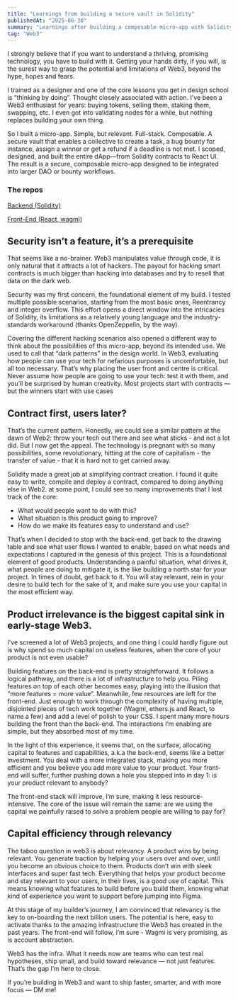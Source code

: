 ```yaml
---
title: "Learnings from building a secure vault in Solidity"
publishedAt: "2025-06-30"
summary: "Learnings after building a composable micro-app with Solidity, React, ethers.js and wagmi"
tag: "Web3"
---
```


I strongly believe that if you want to understand a thriving, promising technology, you have to build with it. Getting your hands dirty, if you will, is the surest way to grasp the potential and limitations of Web3, beyond the hype, hopes and fears.

I trained as a designer and one of the core lessons you get in design school is “thinking by doing”. Thought closely associated with action. 
I’ve been a Web3 enthusiast for years: buying tokens, selling them, staking them, swapping, etc. 
I even got into validating nodes for a while, but nothing replaces building your own thing.

So I built a micro-app. Simple, but relevant. Full-stack. Composable. 
A secure vault that enables a collective to create a task, a bug bounty for instance, assign a winner or get a refund if a deadline is not met.
I scoped, designed, and built the entire dApp—from Solidity contracts to React UI. 
The result is a secure, composable micro-app designed to be integrated into larger DAO or bounty workflows.

### The repos
[Backend (Solidity)](https://github.com/toosolid2003/secure_vault)

[Front-End (React, wagmi)](https://github.com/toosolid2003/secure-vault-frontend)

## Security isn’t a feature, it’s a prerequisite

That seems like a no-brainer. Web3 manipulates value through code, it is only natural that it attracts a lot of hackers. The payout for hacking smart contracts is much bigger than hacking into databases and try to resell that data on the dark web.

Security was my first concern, the foundational element of my build. I tested multiple possible scenarios, starting from the most basic ones, Reentrancy and integer overflow. This effort opens a direct window into the intricacies of Solidity, its limitations as a relatively young language and the industry-standards workaround (thanks OpenZeppelin, by the way).

Covering the different hacking scenarios also opened a different way to think about the possibilities of this micro-app, beyond its intended use. We used to call that “dark patterns” in the design world. In Web3, evaluating how people can use your tech for nefarious purposes is uncomfortable, but all too necessary. That’s why placing the user front and centre is critical. Never assume how people are going to use your tech: test it with them, and you’ll be surprised by human creativity.
Most projects start with contracts — but the winners start with use cases

## Contract first, users later?

That’s the current pattern. Honestly, we could see a similar pattern at the dawn of Web2: throw your tech out there and see what sticks - and not a lot did. But I now get the appeal. The technology is pregnant with so many possibilities, some revolutionary, hitting at the core of capitalism - the transfer of value - that it is hard not to get carried away.

Solidity made a great job at simplifying contract creation. I found it quite easy to write, compile and deploy a contract, compared to doing anything else in Web2. at some point, I could see so many improvements that I lost track of the core:

- What would people want to do with this?
- What situation is this product going to improve?
- How do we make its features easy to understand and use?

That’s when I decided to stop with the back-end, get back to the drawing table and see what user flows I wanted to enable, based on what needs and expectations I captured in the genesis of this project. This is a foundational element of good products. Understanding a painful situation, what drives it, what people are doing to mitigate it, is the like building a north star for your project. In times of doubt, get back to it. You will stay relevant, rein in your desire to build tech for the sake of it, and make sure you use your capital in the most efficient way.

## Product irrelevance is the biggest capital sink in early-stage Web3.

I’ve screened a lot of Web3 projects, and one thing I could hardly figure out is why spend so much 
capital on useless features, when the core of your product is not even usable?

Building features on the back-end is pretty straightforward. It follows a logical pathway, 
and there is a lot of infrastructure to help you. Piling features on top of each other becomes easy, 
playing into the illusion that “more features = more value”. Meanwhile, few resources are left for the front-end. Just enough to work through the complexity of having multiple, disjointed pieces of tech work together (Wagmi, ethers.js and React, to name a few) and add a level of polish to your CSS. I spent many more hours building the front than the back-end. The interactions I’m enabling are simple, but they absorbed most of my time.

In the light of this experience, it seems that, on the surface, allocating capital to features and capabilities, 
a.k.a the back-end, seems like a better investment. You deal with a more integrated stack, 
making you more efficient and you believe you add more value to your product. 
Your front-end will suffer, further pushing down a hole you stepped into in day 1: is your product relevant to 
anybody?

The front-end stack will improve, I’m sure, making it less resource-intensive. 
The core of the issue will remain the same: are we using the capital we painfully raised to solve a problem people are willing to pay for?

## Capital efficiency through relevancy

The taboo question in web3 is about relevancy. A product wins by being relevant. 
You generate traction by helping your users over and over, until you become an obvious choice to them. 
Products don’t win with sleek interfaces and super fast tech. Everything that helps your product become and stay relevant to your users, in their lives, is a good use of capital. 
This means knowing what features to build before you build them, knowing what kind of experience you want to 
support before jumping into Figma.

At this stage of my builder’s journey, I am convinced that relevancy is the key to on-boarding the next 
billion users. The potential is here, easy to activate thanks to the amazing infrastructure the Web3 has created 
in the past years. The front-end will follow, I’m sure - Wagmi is very promising, as is account abstraction.

Web3 has the infra. What it needs now are teams who can test real hypotheses, ship small, and build toward relevance — not just features. 
That’s the gap I’m here to close.

If you’re building in Web3 and want to ship faster, smarter, and with more focus — DM me!

